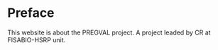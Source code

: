 # Preface {.unnumbered}

This website is about the PREGVAL project. A project leaded by CR at FISABIO-HSRP unit.